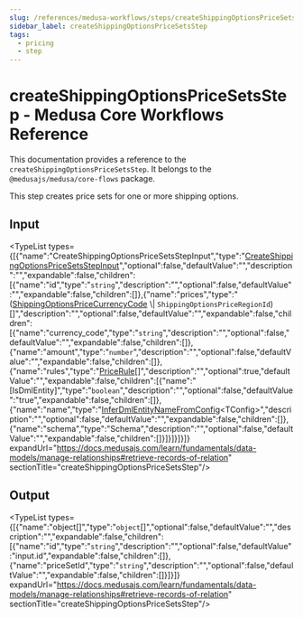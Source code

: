 ```yaml
---
slug: /references/medusa-workflows/steps/createShippingOptionsPriceSetsStep
sidebar_label: createShippingOptionsPriceSetsStep
tags:
  - pricing
  - step
---
```



# createShippingOptionsPriceSetsStep - Medusa Core Workflows Reference

This documentation provides a reference to the `createShippingOptionsPriceSetsStep`. It belongs to the `@medusajs/medusa/core-flows` package.

This step creates price sets for one or more shipping options.

## Input

<TypeList types={[{"name":"CreateShippingOptionsPriceSetsStepInput","type":"[CreateShippingOptionsPriceSetsStepInput](../../../../types/core_flows.CreateShippingOptionsPriceSetsStepInput/page.mdx)","optional":false,"defaultValue":"","description":"","expandable":false,"children":[{"name":"id","type":"`string`","description":"","optional":false,"defaultValue":"","expandable":false,"children":[]},{"name":"prices","type":"([ShippingOptionsPriceCurrencyCode](../../../../interfaces/core_flows.ShippingOptionsPriceCurrencyCode/page.mdx) \\| `ShippingOptionsPriceRegionId`)[]","description":"","optional":false,"defaultValue":"","expandable":false,"children":[{"name":"currency_code","type":"`string`","description":"","optional":false,"defaultValue":"","expandable":false,"children":[]},{"name":"amount","type":"`number`","description":"","optional":false,"defaultValue":"","expandable":false,"children":[]},{"name":"rules","type":"[PriceRule](../../../../../pricing_models/variables/pricing_models.PriceRule/page.mdx)[]","description":"","optional":true,"defaultValue":"","expandable":false,"children":[{"name":"[IsDmlEntity]","type":"`boolean`","description":"","optional":false,"defaultValue":"true","expandable":false,"children":[]},{"name":"name","type":"[InferDmlEntityNameFromConfig](../../../../../types/DmlTypes/types/types.DmlTypes.InferDmlEntityNameFromConfig/page.mdx)&#60;TConfig&#62;","description":"","optional":false,"defaultValue":"","expandable":false,"children":[]},{"name":"schema","type":"Schema","description":"","optional":false,"defaultValue":"","expandable":false,"children":[]}]}]}]}]} expandUrl="https://docs.medusajs.com/learn/fundamentals/data-models/manage-relationships#retrieve-records-of-relation" sectionTitle="createShippingOptionsPriceSetsStep"/>

## Output

<TypeList types={[{"name":"object[]","type":"`object`[]","optional":false,"defaultValue":"","description":"","expandable":false,"children":[{"name":"id","type":"`string`","description":"","optional":false,"defaultValue":"input.id","expandable":false,"children":[]},{"name":"priceSetId","type":"`string`","description":"","optional":false,"defaultValue":"","expandable":false,"children":[]}]}]} expandUrl="https://docs.medusajs.com/learn/fundamentals/data-models/manage-relationships#retrieve-records-of-relation" sectionTitle="createShippingOptionsPriceSetsStep"/>
